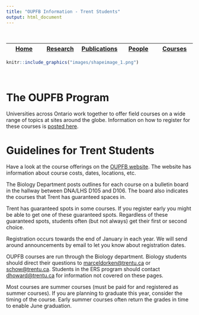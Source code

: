 ```yaml
---
title: "OUPFB Information - Trent Students"
output: html_document
---
```



<br>


| <a href="https://madorken.github.io/DorkenLab_Trent/index.html">Home</a> | <a href="https://madorken.github.io/DorkenLab_Trent/Research.html">Research</a> | <a href="https://scholar.google.ca/citations?user=xAqA9cUAAAAJ&amp;hl=en">Publications</a> | <a href="https://madorken.github.io/DorkenLab_Trent/People.html">People</a> | <a href="https://madorken.github.io/DorkenLab_Trent/Courses_rmd.html">Courses</a>
|:----------:|:----------:|:----------:|:----------:|:----------:|



```r

knitr::include_graphics("images/shapeimage_1.png")

```


<br>

# The OUPFB Program 

Universities across Ontario work together to offer field courses on a wide range of topics at sites around the globe. Information on how to register for these courses is [posted here](OUPFB_Registration.html).

# Guidelines for Trent Students

Have a look at the course offerings on the [OUPFB website](http://www.oupfb.ca). The website has information about course costs, dates, locations, etc.
  
The Biology Department posts outlines for each course on a bulletin board in the hallway between DNA/LHS D105 and D106. The board also indicates the courses that Trent has guaranteed spaces in.

Trent has guaranteed spots in some courses. If you register early you might be able to get one of these guaranteed spots. Regardless of these guaranteed spots, students often (but not always) get their first or second choice.

Registration occurs towards the end of January in each year. We will send around announcements by email to let you know about registration dates.

OUPFB courses are run through the Biology department. Biology students should direct their questions to [marceldorken@trentu.ca](mailto:marceldorken@trentu.ca) or [schow@trentu.ca](mailto:schow@trentu.ca). Students in the ERS program should contact [dhoward@trentu.ca](mailto:dhoward@trentu.ca) for information not covered on these pages.

Most courses are summer courses (must be paid for and registered as summer courses). If you are planning to graduate this year, consider the timing of the course. Early summer courses often return the grades in time to enable June graduation.



